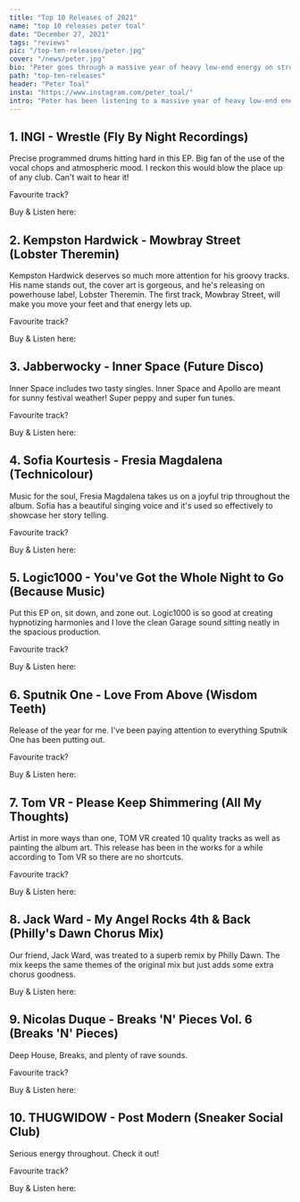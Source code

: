 ```yaml
---
title: "Top 10 Releases of 2021"
name: "top 10 releases peter toal"
date: "December 27, 2021"
tags: "reviews"
pic: "/top-ten-releases/peter.jpg"
cover: "/news/peter.jpg"
bio: "Peter goes through a massive year of heavy low-end energy on strong percussive releases"
path: "top-ten-releases"
header: "Peter Toal"
insta: "https://www.instagram.com/peter_toal/"
intro: "Peter has been listening to a massive year of heavy low-end energy on strong percussive releases. Leftfield Bass and the whole Breakbeat sound is seeing huge movement and Peter was treated to some lethal tunes. Here's his top 10:"
---
```


## 1. INGI - Wrestle (Fly By Night Recordings)

<div className="row display-flex align-items-center">
<div className="col clubGuide">
<Picture src="/top-ten-releases/peter/ingi-wrestle.jpg" alt="INGI album cover art" size={1200} />
</div>
<div className="col clubGuide">

Precise programmed drums hitting hard in this EP. Big fan of the use of the vocal chops and atmospheric mood. I reckon this would blow the place up of any club. Can't wait to hear it!

Favourite track? <HoverLink url="open.spotify.com/track/6pDeBVJKTyPqNOwAmXqdNU?si=5ec3fd6b3b3b4897" external inline />

Buy & Listen here: <HoverLink url="flybynightrecordings.bandcamp.com/album/fbn009-wrestle" name="Bandcamp" external inline />

</div>
</div>

## 2. Kempston Hardwick - Mowbray Street (Lobster Theremin)

<div className="row display-flex align-items-center">
<div className="col clubGuide">
<Picture src="/top-ten-releases/peter/kempston_hardwick-mowbray_street.jpg" alt="Kempston Hardwick EP cover art" size={1200} />
</div>
<div className="col clubGuide">

Kempston Hardwick deserves so much more attention for his groovy tracks. His name stands out, the cover art is gorgeous, and he's releasing on powerhouse label, Lobster Theremin. The first track, Mowbray Street, will make you move your feet and that energy lets up.

Favourite track? <HoverLink url="open.spotify.com/track/2c9cpUHeyLuo8Qwb8oDw7I?si=f14843feebb94b81" external inline />

Buy & Listen here: <HoverLink url="lobstertheremin.com/album/mowbray-street" name="LobsterTheremin" external inline />

</div>
</div>

## 3. Jabberwocky - Inner Space (Future Disco)

<div className="row display-flex align-items-center">
<div className="col clubGuide">
<Picture src="/top-ten-releases/peter/jabberwocky-inner_space.jpg" alt="Jabberwocky EP cover art" size={1200} />
</div>
<div className="col clubGuide">

Inner Space includes two tasty singles. Inner Space and Apollo are meant for sunny festival weather! Super peppy and super fun tunes.

Favourite track? <HoverLink url="open.spotify.com/track/1H0Cytl1hBgCJr6w5wY5kg?si=73929bbced1e444d" external inline />

Buy & Listen here: <HoverLink url="futuredisco.bandcamp.com/album/inner-space" name="Bandcamp" external inline />

</div>
</div>

## 4. Sofia Kourtesis - Fresia Magdalena (Technicolour)

<div className="row display-flex align-items-center">
<div className="col clubGuide">
<Picture src="/top-ten-releases/peter/sofia_kourtesis-fresia_magdalena.jpg" alt="Sofia Kourtesis  EP cover art" size={1200} />
</div>
<div className="col clubGuide">

Music for the soul, Fresia Magdalena takes us on a joyful trip throughout the album. Sofia has a beautiful singing voice and it's used so effectively to showcase her story telling.

Favourite track? <HoverLink url="open.spotify.com/track/4spjVQuvIk5zgLKzGeZHLR?si=fcefc72a191349fe" external inline />

Buy & Listen here: <HoverLink url="sofiakourtesis.bandcamp.com/album/fresia-magdalena" name="Bandcamp" external inline />

</div>
</div>

## 5. Logic1000 - You've Got the Whole Night to Go (Because Music)

<div className="row display-flex align-items-center">
<div className="col clubGuide">
<Picture src="/top-ten-releases/peter/logic1000-youve_got_the_whole_night_to_go.jpg" alt="logic1000 EP cover art" size={1200} />
</div>
<div className="col clubGuide">

Put this EP on, sit down, and zone out. Logic1000 is so good at creating hypnotizing harmonies and I love the clean Garage sound sitting neatly in the spacious production.

Favourite track? <HoverLink url="open.spotify.com/track/37lk3qgO3DYCoSpeJpp3KR?si=cbb9e9b09c74463f" external inline />

Buy & Listen here: <HoverLink url="logic1000.bandcamp.com/album/youve-got-the-whole-night-to-go" name="Bandcamp" external inline />

</div>
</div>

## 6. Sputnik One - Love From Above (Wisdom Teeth)

<div className="row display-flex align-items-center">
<div className="col clubGuide">
<Picture src="/top-ten-releases/peter/sputnik_one-love_from_above.jpg" alt="Sputnik One track cover art" size={1200} />
</div>
<div className="col clubGuide">

Release of the year for me. I've been paying attention to everything Sputnik One has been putting out.

Favourite track? <HoverLink url="open.spotify.com/track/7G22ojyVwgZvqwEIhAlPMN?si=1e602ebf607e46f2" external inline />

Buy & Listen here: <HoverLink url="wisdomteethuk.bandcamp.com/album/sputnik-one-love-from-above-ep" name="Bandcamp" external inline />

</div>
</div>

## 7. Tom VR - Please Keep Shimmering (All My Thoughts)

<div className="row display-flex align-items-center">
<div className="col clubGuide">
<Picture src="/top-ten-releases/peter/tom_vr-please_keep_shimmering.jpg" alt="Tom VR cover art" size={1200} />
</div>
<div className="col clubGuide">

Artist in more ways than one, TOM VR created 10 quality tracks as well as painting the album art. This release has been in the works for a while according to Tom VR so there are no shortcuts.

Favourite track? <HoverLink url="open.spotify.com/track/4M7bnpKyvmXMuoZe10hnki?si=44bc352bdc444efa" external inline />

Buy & Listen here: <HoverLink url="tomvr.bandcamp.com/album/please-keep-shimmering" name="Bandcamp" external inline />

</div>
</div>

## 8. Jack Ward - My Angel Rocks 4th & Back (Philly's Dawn Chorus Mix)

<div className="row display-flex align-items-center">
<div className="col clubGuide">
<Picture src="/top-ten-releases/peter/jack_ward-my_angel_rocks_4th_back.jpg" alt="Jack Ward cover art" size={1200} />
</div>
<div className="col clubGuide">

Our friend, Jack Ward, was treated to a superb remix by Philly Dawn. The mix keeps the same themes of the original mix but just adds some extra chorus goodness.

Buy & Listen here: <HoverLink url="jack-ward.bandcamp.com/track/my-angel-rocks-4th-back-phillys-dawn-chorus-mix" name="Bandcamp" external inline />

</div>
</div>

## 9. Nicolas Duque - Breaks 'N' Pieces Vol. 6 (Breaks 'N' Pieces)

<div className="row display-flex align-items-center">
<div className="col clubGuide">
<Picture src="/top-ten-releases/peter/nicolas_duque-breaks_n_pieces_vol6.jpg" alt="Nicolas Duque EP cover art" size={1200} />
</div>
<div className="col clubGuide">

Deep House, Breaks, and plenty of rave sounds.

Favourite track? <HoverLink url="open.spotify.com/track/5wjT41YPO3yzg09cun7ErL?si=6128b30f4afc4460" external inline />

Buy & Listen here: <HoverLink url="cheekymusicgroup.bandcamp.com/album/breaks-n-pieces-vol-6" name="Bandcamp" external inline />

</div>
</div>

## 10. THUGWIDOW - Post Modern (Sneaker Social Club)

<div className="row display-flex align-items-center">
<div className="col clubGuide">
<Picture src="/top-ten-releases/peter/thugwindow-post_modern.jpg" alt="THUGWIDOW EP cover art" size={1200} />
</div>
<div className="col clubGuide">

Serious energy throughout. Check it out!

Favourite track? <HoverLink url="open.spotify.com/track/7tr7SA0R0SmErK0KamRJ2O?si=a604874af1ca4259" external inline />

Buy & Listen here: <HoverLink url="sneakersocialclub.bandcamp.com/album/post-modern" name="Bandcamp" external inline />

</div>
</div>
